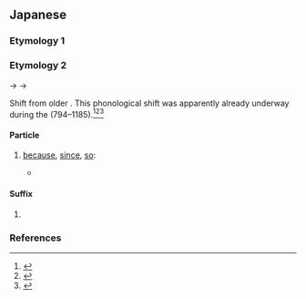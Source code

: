{{also|げん}}
==Japanese==

===Etymology 1===
{{ja-see-kango|兼|件|軒|間|剣|県|腱||健|堅|建|権|券|圏}}

===Etymology 2===
{{IPAchar|/kemu/}} → {{IPAchar|/kem/}} → {{IPAchar|/ken/}}

Shift from older {{ja-r|けむ|pos=auxiliary suffix for verbs indicating supposition about the past, including supposition about why something may have happened}}.  This phonological shift was apparently already underway during the {{w|Heian period}} (794–1185).<ref name="KDJ">{{R:Kokugo Dai Jiten}}</ref><ref name="DJS">{{R:Daijisen}}</ref><ref name="DJR">{{R:Daijirin}}</ref>

====Particle====
{{ja-pos|particle}}

# {{lb|ja|Chūgoku|Shikoku|Kyūshū}} [[because]], [[since]], [[so]]: {{n-g|presents the preceding clause as the [[reason]] for the following clause}}
#* {{RQ:ja:AB|000252/files/1399_20773}}
#*: {{ja-usex|じゃが今は内%地も不%景%気でがして、屑%屋も駄%目じゃ'''けん'''、内地さ行くなああきらめるがええ|^じゃが いま は ない%ち も ふ%けい%き で がして、 くず%や も だ%め じゃ '''けん'''、 ないち さ いく なあ あきらめる が え.え|However the mainland economy is also in a recession now and waste collection business does not pay, '''so''' you should give up to go to the mainland.}}

====Suffix====
{{ja-pos|suffix}}

# {{lb|ja|classical}} {{alternative form of|ja|けむ|tr=kemu}}

===References===
<references/>